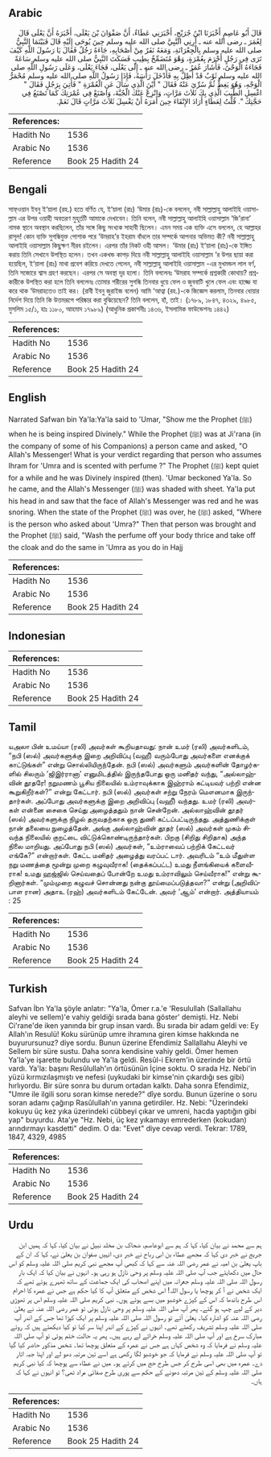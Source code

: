 ## Arabic


<div dir="rtl" lang="ar" style={{fontSize:'larger',backgroundColor:'#f8f9fa',padding:20}}>
قَالَ أَبُو عَاصِمٍ أَخْبَرَنَا ابْنُ جُرَيْجٍ، أَخْبَرَنِي عَطَاءٌ، أَنَّ صَفْوَانَ بْنَ يَعْلَى، أَخْبَرَهُ أَنَّ يَعْلَى قَالَ لِعُمَرَ ـ رضى الله عنه ـ أَرِنِي النَّبِيَّ صلى الله عليه وسلم حِينَ يُوحَى إِلَيْهِ قَالَ فَبَيْنَمَا النَّبِيُّ صلى الله عليه وسلم بِالْجِعْرَانَةِ، وَمَعَهُ نَفَرٌ مِنْ أَصْحَابِهِ، جَاءَهُ رَجُلٌ فَقَالَ يَا رَسُولَ اللَّهِ كَيْفَ تَرَى فِي رَجُلٍ أَحْرَمَ بِعُمْرَةٍ، وَهْوَ مُتَضَمِّخٌ بِطِيبٍ فَسَكَتَ النَّبِيُّ صلى الله عليه وسلم سَاعَةً فَجَاءَهُ الْوَحْىُ، فَأَشَارَ عُمَرُ ـ رضى الله عنه ـ إِلَى يَعْلَى، فَجَاءَ يَعْلَى، وَعَلَى رَسُولِ اللَّهِ صلى الله عليه وسلم ثَوْبٌ قَدْ أُظِلَّ بِهِ فَأَدْخَلَ رَأْسَهُ، فَإِذَا رَسُولُ اللَّهِ صلى الله عليه وسلم مُحْمَرُّ الْوَجْهِ، وَهُوَ يَغِطُّ ثُمَّ سُرِّيَ عَنْهُ فَقَالَ ‏"‏ أَيْنَ الَّذِي سَأَلَ عَنِ الْعُمْرَةِ ‏"‏ فَأُتِيَ بِرَجُلٍ فَقَالَ ‏"‏ اغْسِلِ الطِّيبَ الَّذِي بِكَ ثَلاَثَ مَرَّاتٍ، وَانْزِعْ عَنْكَ الْجُبَّةَ، وَاصْنَعْ فِي عُمْرَتِكَ كَمَا تَصْنَعُ فِي حَجَّتِكَ ‏"‏‏.‏ قُلْتُ لِعَطَاءٍ أَرَادَ الإِنْقَاءَ حِينَ أَمَرَهُ أَنْ يَغْسِلَ ثَلاَثَ مَرَّاتٍ قَالَ نَعَمْ‏.‏
</div>
<div style={{backgroundColor:'#f8f9fa',padding:20, marginBottom: 10}}><table> <thead> <tr> <th>References:</th> <th></th> </tr> </thead> <tbody><tr><td>Hadith No</td><td>1536</td></tr><tr><td>Arabic No</td><td>1536</td></tr><tr><td>Reference</td><td>Book 25 Hadith 24</td></tr></tbody></table></div>

## Bengali


<div dir="ltr" lang="bn" style={{fontSize:'larger',backgroundColor:'#f8f9fa',padding:20}}>
সাফ্ওয়ান ইবনু ই‘য়ালা (রহ.) হতে বর্ণিত যে, ই‘য়ালা (রাঃ) ‘উমার (রাঃ)-কে বললেন, নবী সাল্লাল্লাহু আলাইহি ওয়াসাল্লাম এর উপর ওয়াহী অবতরণ মুহূর্তটি আমাকে দেখাবেন। তিনি বলেন, নবী সাল্লাল্লাহু আলাইহি ওয়াসাল্লাম ‘জি’রানা’ নামক স্থানে অবস্থান করছিলেন, তাঁর সঙ্গে কিছু সংখ্যক সাহাবী ছিলেন। এমন সময় এক ব্যক্তি এসে বললেন, হে আল্লাহর রাসূল! কোন ব্যক্তি সুগন্ধিযুক্ত পোশাক পরে ‘উমরাহ’র ইহরাম বাঁধলে তার সম্পর্কে আপনার অভিমত কী? নবী সাল্লাল্লাহু আলাইহি ওয়াসাল্লাম কিছুক্ষণ নীরব রইলেন। এরপর তাঁর নিকট ওহী আসল। ‘উমার (রাঃ) ই‘য়ালা (রাঃ)-কে ইঙ্গিত করায় তিনি সেখানে উপস্থিত হলেন। তখন একখন্ড কাপড় দিয়ে নবী সাল্লাল্লাহু আলাইহি ওয়াসাল্লাম ’র উপর ছায়া করা হয়েছিল, ই‘য়ালা (রাঃ) মাথা প্রবেশ করিয়ে দেখতে পেলেন, নবী সাল্লাল্লাহু আলাইহি ওয়াসাল্লাম -এর মুখমন্ডল লাল বর্ণ, তিনি সজোরে শ্বাস গ্রহণ করছেন। এরপর সে অবস্থা দূর হলো। তিনি বললেনঃ ‘উমরাহ সম্পর্কে প্রশ্নকারী কোথায়? প্রশ্নকারীকে উপস্থিত করা হলে তিনি বললেনঃ তোমার শরীরের সুগন্ধি তিনবার ধুয়ে ফেল ও জুববাটি খুলে ফেল এবং হাজ্জে যা করে থাক ‘উমরাহতেও তাই কর। (রাবী ইবনু জুরাইজ বলেন) আমি ‘আত্বা (রহ.)-কে জিজ্ঞেস করলাম, তিনবার ধোয়ার নির্দেশ দিয়ে তিনি কি উত্তমরূপে পরিষ্কার করা বুঝিয়েছেন? তিনি বললেন, হাঁ, তাই। (১৭৮৯, ১৮৪৭, ৪৩২৯, ৪৯৮৫, মুসলিম ১৫/১, হাঃ ১১৮০, আহমাদ ১৭৯৮৯) (আধুনিক প্রকাশনীঃ ১৪৩৬, ইসলামিক ফাউন্ডেশনঃ ১৪৪২)
</div>
<div style={{backgroundColor:'#f8f9fa',padding:20, marginBottom: 10}}><table> <thead> <tr> <th>References:</th> <th></th> </tr> </thead> <tbody><tr><td>Hadith No</td><td>1536</td></tr><tr><td>Arabic No</td><td>1536</td></tr><tr><td>Reference</td><td>Book 25 Hadith 24</td></tr></tbody></table></div>

## English


<div dir="ltr" lang="en" style={{fontSize:'larger',backgroundColor:'#f8f9fa',padding:20}}>
Narrated Safwan bin Ya'la:Ya'la said to 'Umar, "Show me the Prophet (ﷺ) when he is being inspired Divinely." While the Prophet (ﷺ) was at Ji'rana (in the company of some of his Companions) a person came and asked, "O Allah's Messenger! What is your verdict regarding that person who assumes Ihram for 'Umra and is scented with perfume ?" The Prophet (ﷺ) kept quiet for a while and he was Divinely inspired (then). 'Umar beckoned Ya'la. So he came, and the Allah's Messenger (ﷺ) was shaded with sheet. Ya'la put his head in and saw that the face of Allah's Messenger was red and he was snoring. When the state of the Prophet (ﷺ) was over, he (ﷺ) asked, "Where is the person who asked about 'Umra?" Then that person was brought and the Prophet (ﷺ) said, "Wash the perfume off your body thrice and take off the cloak and do the same in 'Umra as you do in Hajj
</div>
<div style={{backgroundColor:'#f8f9fa',padding:20, marginBottom: 10}}><table> <thead> <tr> <th>References:</th> <th></th> </tr> </thead> <tbody><tr><td>Hadith No</td><td>1536</td></tr><tr><td>Arabic No</td><td>1536</td></tr><tr><td>Reference</td><td>Book 25 Hadith 24</td></tr></tbody></table></div>

## Indonesian


<div dir="ltr" lang="id" style={{fontSize:'larger',backgroundColor:'#f8f9fa',padding:20}}>

</div>
<div style={{backgroundColor:'#f8f9fa',padding:20, marginBottom: 10}}><table> <thead> <tr> <th>References:</th> <th></th> </tr> </thead> <tbody><tr><td>Hadith No</td><td>1536</td></tr><tr><td>Arabic No</td><td>1536</td></tr><tr><td>Reference</td><td>Book 25 Hadith 24</td></tr></tbody></table></div>

## Tamil


<div dir="ltr" lang="ta" style={{fontSize:'larger',backgroundColor:'#f8f9fa',padding:20}}>
யஅலா பின் உமய்யா (ரலி) அவர்கள் கூறியதாவது: நான் உமர் (ரலி) அவர்களிடம், “நபி (ஸல்) அவர்களுக்கு இறை அறிவிப்பு (வஹீ) வரும்போது அவர்களை எனக்குக் காட்டுங்கள்” என்று சொல்லியிருந்தேன். நபி (ஸல்) அவர்களும் அவர்களின் தோழர்களில் சிலரும் ‘ஜிஇர்ரானா’ எனுமிடத்தில் இருந்தபோது ஒரு மனிதர் வந்து, “அல்லாஹ்வின் தூதரே! நறுமணம் பூசிய நிலையில் உம்ராவுக்காக இஹ்ராம் கட்டியவர் பற்றி என்ன கூறுகிறீர்கள்?” என்று கேட்டார். நபி (ஸல்) அவர்கள் சற்று நேரம் மௌனமாக இருந்தார்கள். அப்போது அவர்களுக்கு இறை அறிவிப்பு (வஹீ) வந்தது. உமர் (ரலி) அவர்கள் என்னை சைகை செய்து அழைத்ததும் நான் சென்றேன். அல்லாஹ்வின் தூதர் (ஸல்) அவர்களுக்கு நிழல் தருவதற்காக ஒரு துணி கட்டப்பட்டிருந்தது. அத்துணிக்குள் நான் தலையை நுழைத்தேன். அங்கு அல்லாஹ்வின் தூதர் (ஸல்) அவர்கள் முகம் சிவந்த நிலையில் குறட்டை விட்டுக்கொண்டிருந்தார்கள். பிறகு (சிறிது சிறிதாக) அந்த நிலை மாறியது. அப்போது நபி (ஸல்) அவர்கள், “உம்ராவைப் பற்றிக் கேட்டவர் எங்கே?” என்றார்கள். கேட்ட மனிதர் அழைத்து வரப்பட் டார். அவரிடம் “உம் மீதுள்ள நறு மணத்தை மூன்று முறை கழுவுவீராக! (தைக்கப்பட்ட) உமது நீளங்கியைக் களைவீராக! உமது ஹஜ்ஜில் செய்வதைப் போன்றே உமது உம்ராவிலும் செய்வீராக!” என்று கூறினார்கள். “மும்முறை கழுவச் சொன்னது நன்கு தூய்மைப்படுத்தவா?” என்று (அறிவிப்பாள ரான) அதாஉ (ரஹ்) அவர்களிடம் கேட்டேன். அவர் ‘ஆம்’ என்றார். அத்தியாயம் : 25
</div>
<div style={{backgroundColor:'#f8f9fa',padding:20, marginBottom: 10}}><table> <thead> <tr> <th>References:</th> <th></th> </tr> </thead> <tbody><tr><td>Hadith No</td><td>1536</td></tr><tr><td>Arabic No</td><td>1536</td></tr><tr><td>Reference</td><td>Book 25 Hadith 24</td></tr></tbody></table></div>

## Turkish


<div dir="ltr" lang="tr" style={{fontSize:'larger',backgroundColor:'#f8f9fa',padding:20}}>
Safvan İbn Ya'la şöyle anlatır: "Ya'la, Ömer r.a.'e 'Resulullah (Sallallahu aleyhi ve sellem)'e vahiy geldiği sırada bana göster' demişti. Hz. Nebi Ci'rane'de iken yanında bir grup insan vardı. Bu sırada bir adam geldi ve: Ey Allah'ın Resulü! Koku sürünüp umre ihramına giren kimse hakkında ne buyurursunuz? diye sordu. Bunun üzerine Efendimiz Sallallahu Aleyhi ve Sellem bir süre sustu. Daha sonra kendisine vahiy geldi. Ömer hemen Ya'la'ye işarette bulundu ve Ya'la geldi. Resûl-i Ekrem'in üzerinde bir örtü vardı. Ya'la: başını Resûlullah'ın örtüsünün İçine soktu. O sırada Hz. Nebi'in yüzü kırmızılaşmıştı ve nefesi (uykudaki bir kimse'nin çıkardığı ses gibi) hırlıyordu. Bir süre sonra bu durum ortadan kalktı. Daha sonra Efendimiz, "Umre ile ilgili soru soran kimse nerede?" dîye sordu. Bunun üzerine o soru soran adamı çağırıp Rasûlullah'ın yanına getirdiler. Hz. Nebi: "Üzerindeki kokuyu üç kez yıka üzerindeki cübbeyi çıkar ve umreni, hacda yaptığın gibi yap" buyurdu. Ata'ye "Hz. Nebi, üç kez yıkamayı emrederken (kokudan) arındırmayı kasdetti" dedim. O da: "Evet" diye cevap verdi. Tekrar: 1789, 1847, 4329, 4985
</div>
<div style={{backgroundColor:'#f8f9fa',padding:20, marginBottom: 10}}><table> <thead> <tr> <th>References:</th> <th></th> </tr> </thead> <tbody><tr><td>Hadith No</td><td>1536</td></tr><tr><td>Arabic No</td><td>1536</td></tr><tr><td>Reference</td><td>Book 25 Hadith 24</td></tr></tbody></table></div>

## Urdu


<div dir="rtl" lang="ur" style={{fontSize:'larger',backgroundColor:'#f8f9fa',padding:20}}>
ہم سے محمد نے بیان کیا، کہا کہ ہم سے ابوعاصم، ضحاک بن مخلد نبیل نے بیان کیا، کہا کہ ہمیں ابن جریج نے خبر دی کہا کہ مجھے عطاء بن ابی رباح نے خبر دی، انہیں صفوان بن یعلیٰ نے، کہا کہ ان کے باپ یعلیٰ بن امیہ نے عمر رضی اللہ عنہ سے کہا کہ کبھی آپ مجھے نبی کریم صلی اللہ علیہ وسلم کو اس حال میں دکھایئے جب آپ صلی اللہ علیہ وسلم پر وحی نازل ہو رہی ہو۔ انہوں نے بیان کیا کہ ایک بار رسول اللہ صلی اللہ علیہ وسلم جعرانہ میں اپنے اصحاب کی ایک جماعت کے ساتھ ٹھہرے ہوئے تھے کہ ایک شخص نے آ کر پوچھا یا رسول اللہ! اس شخص کے متعلق آپ کا کیا حکم ہے جس نے عمرہ کا احرام اس طرح باندھا کہ اس کے کپڑے خوشبو میں بسے ہوئے ہوں۔ نبی کریم صلی اللہ علیہ وسلم اس پر تھوڑی دیر کے لیے چپ ہو گئے۔ پھر آپ صلی اللہ علیہ وسلم پر وحی نازل ہوئی تو عمر رضی اللہ عنہ نے یعلیٰ رضی اللہ عنہ کو اشارہ کیا۔ یعلیٰ آئے تو رسول اللہ صلی اللہ علیہ وسلم پر ایک کپڑا تھا جس کے اندر آپ صلی اللہ علیہ وسلم تشریف رکھتے تھے۔ انہوں نے کپڑے کے اندر اپنا سر کیا تو کیا دیکھتے ہیں کہ روئے مبارک سرخ ہے اور آپ صلی اللہ علیہ وسلم خراٹے لے رہے ہیں۔ پھر یہ حالت ختم ہوئی تو آپ صلی اللہ علیہ وسلم نے فرمایا کہ وہ شخص کہاں ہے جس نے عمرہ کے متعلق پوچھا تھا۔ شخص مذکور حاضر کیا گیا تو آپ صلی اللہ علیہ وسلم نے فرمایا کہ جو خوشبو لگا رکھی ہے اسے تین مرتبہ دھو لے اور اپنا جبہ اتار دے۔ عمرہ میں بھی اسی طرح کر جس طرح حج میں کرتے ہو۔ میں نے عطاء سے پوچھا کہ کیا نبی کریم صلی اللہ علیہ وسلم کے تین مرتبہ دھونے کے حکم سے پوری طرح صفائی مراد تھی؟ تو انہوں نے کہا کہ ہاں۔
</div>
<div style={{backgroundColor:'#f8f9fa',padding:20, marginBottom: 10}}><table> <thead> <tr> <th>References:</th> <th></th> </tr> </thead> <tbody><tr><td>Hadith No</td><td>1536</td></tr><tr><td>Arabic No</td><td>1536</td></tr><tr><td>Reference</td><td>Book 25 Hadith 24</td></tr></tbody></table></div>